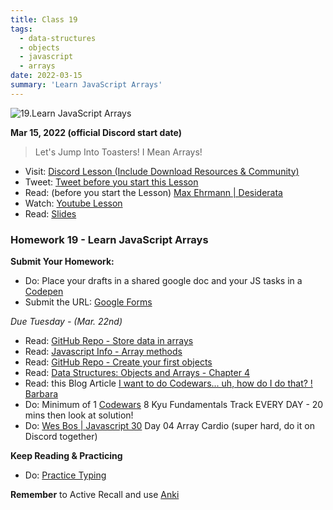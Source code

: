 ```yaml
---
title: Class 19
tags:
  - data-structures
  - objects
  - javascript
  - arrays
date: 2022-03-15
summary: 'Learn JavaScript Arrays'
---
```


![19.Learn JavaScript Arrays](https://cdn.hashnode.com/res/hashnode/image/upload/v1676634104508/TUVZ-J_Da.png?auto=compress)

**Mar 15, 2022 (official Discord start date)**

> Let's Jump Into Toasters! I Mean Arrays!

- Visit: [Discord Lesson (Include Download Resources & Community)](https://discord.com/channels/735923219315425401/738891289071714388/953405017082200157)
- Tweet: [Tweet before you start this Lesson](https://twitter.com/leonnoel/status/1503846066055118849)
- Read: (before you start the Lesson) [Max Ehrmann | Desiderata](http://mwkworks.com/desiderata.html)
- Watch: [Youtube Lesson](https://youtu.be/YUQUGtUbwMY)
- Read: [Slides](https://slides.com/leonnoel/100devs2-javascript-arrays)

### Homework 19 - Learn JavaScript Arrays

**Submit Your Homework:**

- Do: Place your drafts in a shared google doc and your JS tasks in a [Codepen](https://codepen.io)
- Submit the URL: [Google Forms](https://forms.gle/PLuuSi7aHeL7wbMQ9)

_Due Tuesday - (Mar. 22nd)_

- Read: [GitHub Repo - Store data in arrays](https://github.com/thejsway/thejsway/blob/master/manuscript/chapter07.md)
- Read: [Javascript Info - Array methods](https://javascript.info/array-methods)
- Read: [GitHub Repo - Create your first objects](https://github.com/thejsway/thejsway/blob/master/manuscript/chapter06.md)
- Read: [Data Structures: Objects and Arrays - Chapter 4](https://eloquentjavascript.net/04_data.html)
- Read: this Blog Article [I want to do Codewars... uh, how do I do that? ! Barbara](https://blog.barbaralaw.me/i-want-to-do-codewars-uh-how-do-i-do-that)
- Do: Minimum of 1 [Codewars](https://codewars.com/) 8 Kyu Fundamentals Track EVERY DAY - 20 mins then look at solution!
- Do: [Wes Bos | Javascript 30](https://javascript30.com/) Day 04 Array Cardio (super hard, do it on Discord together)

**Keep Reading & Practicing**

- Do: [Practice Typing](https://www.keybr.com/)

**Remember** to Active Recall and use [Anki](https://apps.ankiweb.net/)
